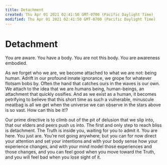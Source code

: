 ```yaml
---
title: Detachment
created: Thu Apr 01 2021 02:41:50 GMT-0700 (Pacific Daylight Time)
modified: Thu Apr 01 2021 02:41:50 GMT-0700 (Pacific Daylight Time)
---
```

# Detachment

You are aware. You have a body. You are not this body. You are awareness embodied.

As we forget who we are, we become attached to what we are not: being human. Adrift in our profound innate ignorance, we grope for whatever flotsam bobs by. Often the hand that catches ours in the waves is our own. We attach to the idea that we are humans being, human-beings, an attachment that quickly ossifies. And as we exist as a human, it becomes petrifying to believe that this short time as such a vulnerable, minuscule meatbag is all we get when the universe we can observe in the stars above is so vast. How can this be it!?

Our prime directive is to climb out of the pit of delusion that we slip into, that our elders and peers push us into. The first and only step to reach bliss is detachment. The Truth is inside you, waiting for you to admit it. You are here. You just are. You’re not going anywhere, but you can for now direct your attention and set your intentions and with your body sense how your experience changes, and with your mind model those experiences and those changes, and you can feel good when you move toward the Truth, and you will feel bad when you lose sight of it.